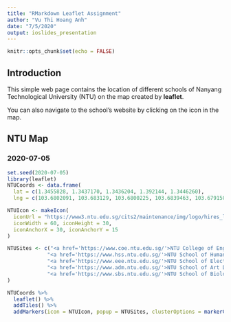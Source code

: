 ```yaml
---
title: "RMarkdown Leaflet Assignment"
author: "Vu Thi Hoang Anh"
date: "7/5/2020"
output: ioslides_presentation
---
```


```r
knitr::opts_chunk$set(echo = FALSE)
```

## Introduction 

This simple web page contains the location of different schools of Nanyang Technological University (NTU) on the map created by **leaflet**.

You can also navigate to the school's website by clicking on the icon in the map.

## NTU Map

### 2020-07-05

```r
set.seed(2020-07-05)
library(leaflet)
NTUCoords <- data.frame(
  lat = c(1.3455828, 1.3437170, 1.3436204, 1.392144, 1.3446260),
  lng = c(103.6802091, 103.683129, 103.6800225, 103.6839463, 103.6791503))

NTUIcon <- makeIcon(
  iconUrl = "https://www3.ntu.edu.sg/cits2/maintenance/img/logo/hires_logo_bw_school.jpg",
  iconWidth = 60, iconHeight = 30,
  iconAnchorX = 30, iconAnchorY = 15
)

NTUSites <- c("<a href='https://www.coe.ntu.edu.sg/'>NTU College of Engineering</a>",
             "<a href='https://www.hss.ntu.edu.sg/'>NTU School of Humanities and Social Sciences</a>",
             "<a href='https://www.eee.ntu.edu.sg/'>NTU School of Electrical and Electronic Engineering</a>",
             "<a href='https://www.adm.ntu.edu.sg/'>NTU School of Art Design and Media</a>",
             "<a href='https://www.sbs.ntu.edu.sg/'>NTU School of Biological Sciences</a>"
)

NTUCoords %>% 
  leaflet() %>%
  addTiles() %>%
  addMarkers(icon = NTUIcon, popup = NTUSites, clusterOptions = markerClusterOptions())
```


